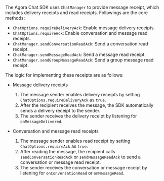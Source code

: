 <PlatformWrapper platform="flutter">

The Agora Chat SDK uses `ChatManager` to provide message receipt, which includes delivery receipts and read receipts. Followings are the core methods:

- `ChatOptions.requireDeliveryAck`: Enable message delivery receipts. 
- `ChatOptions.requireAck`: Enable conversation and message read receipts.
- `ChatManager.sendConversationReadAck`: Send a conversation read receipt.
- `ChatManager.sendMessageReadAck`: Send a message read receipt.
- `ChatManager.sendGroupMessageReadAck`: Send a group message read receipt.

The logic for implementing these receipts are as follows:

- Message delivery receipts

  1. The message sender enables delivery receipts by setting `ChatOptions.requireDeliveryAck` as `true`.
  2. After the recipient receives the message, the SDK automatically sends a delivery receipt to the sender.
  3. The sender receives the delivery receipt by listening for `onMessageDelivered`.

- Conversation and message read receipts

  1. The message sender enables read receipt by setting `ChatOptions.requireAck` as `true`.
  2. After reading the message, the recipient calls `sendConversationReadAck` or `sendMessageReadAck` to send a conversation or message read receipt.
  3. The sender receives the conversation or message receipt by listening for `onConversationRead` or `onMessageRead`.
  
</PlatformWrapper>